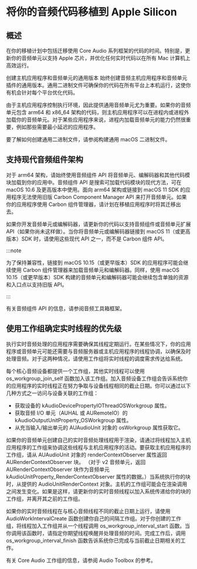 # 将你的音频代码移植到 Apple Silicon

<ToBePolishedAfterTranslation />

<OriginalSource
  title="Porting Your Audio Code to Apple Silicon"
  url="https://developer.apple.com/documentation/apple-silicon/porting-your-audio-code-to-apple-silicon"
  summary="消除在 Apple Silicon Mac 计算机上运行时音频特定代码中的问题"
/>

## 概述

在你的移植计划中包括迁移使用 Core Audio 系列框架的代码的时间。特别是，更新你的音频单元以支持 Apple 芯片，并优化任何实时代码以在所有 Mac 计算机上高效运行。

创建主机应用程序和音频单元的通用版本
始终创建音频主机应用程序和音频单元插件的通用版本。通用二进制文件可确保你的代码在所有平台上本机运行，这使你有机会针对每个平台优化代码。

由于主机应用程序控制执行环境，因此提供通用音频单元尤为重要。如果你的音频单元包含 arm64 和 x86_64 架构的代码，则主机应用程序可以在进程内或进程外加载你的音频单元。对于某些应用程序来说，进程内加载音频单元的能力仍然很重要，例如那些需要最小延迟的应用程序。

要了解如何创建通用二进制文件，请参阅构建通用 macOS 二进制文件。

## 支持现代音频组件架构

对于 arm64 架构，请始终使用音频组件 API 将音频单元、编解码器和其他代码模块加载到你的应用中。音频组件 API 是搜索可加载代码模块的现代方法，可在 macOS 10.6 及更高版本中使用。面向 arm64 架构或链接到 macOS 11 SDK 的应用程序无法使用旧版 Carbon Component Manager API 来打开音频单元。如果你的应用程序使用 Carbon 组件管理器，请计划在移植应用程序时将其迁移出去。

如果你开发音频单元或编解码器，请更新你的代码以支持音频组件或音频单元扩展 API（如果你尚未这样做）。当你将音频单元或编解码器链接到 macOS 11（或更高版本）SDK 时，请使用这些现代 API 之一，而不是 Carbon 组件 API。

:::note

为了保持兼容性，链接到 macOS 10.15（或更早版本）SDK 的应用程序可能会继续使用 Carbon 组件管理器来加载音频单元和编解码器。同样，使用 macOS 10.15（或更早版本）SDK 构建的音频单元和编解码器可能会继续包含单独的资源和入口点以支持旧版 API。

:::

有关音频组件 API 的信息，请参阅音频工具箱框架。

## 使用工作组确定实时线程的优先级

执行实时音频处理的应用程序需要确保其线程定期运行。在某些情况下，你的应用程序或音频单元可能还需要与音频服务器或主机应用程序的线程协调，以确保及时处理音频。对于这两种情况，请使用工作组将实时线程的调度需求传达给系统。

每个核心音频设备都提供一个工作组，其他实时线程可以使用 os_workgroup_join_self 函数加入该工作组。加入音频设备工作组会告诉系统你的应用程序的实时线程正在努力争取与设备线程相同的截止日期。你可以通过以下几种方式之一访问与设备关联的工作组：

- 获取设备的 kAudioDevicePropertyIOThreadOSWorkgroup 属性。
- 获取音频 I/O 单元（AUHAL 或 AURemoteIO）的 kAudioOutputUnitProperty_OSWorkgroup 属性。
- 从充当输入/输出单元的 AUAudioUnit 对象的 osWorkgroup 属性获取它。

如果你的音频单元创建自己的实时音频处理线程用于渲染，请通过将线程加入主机应用程序的工作组来协调这些线程与主机应用程序的活动。要获取主机应用程序的工作组，请从 AUAudioUnit 对象的 renderContextObserver 属性返回 AURenderContextObserver 块。 （对于 v2 音频单元，返回 AURenderContextObserver 块作为音频单元 kAudioUnitProperty_RenderContextObserver 属性的数据。）当系统执行你的块时，从提供的 AudioUnitRenderContext 对象。主机的工作组可能会在渲染调用之间发生变化。如果是这样，请更新你的实时音频线程以加入系统传递给你的块的工作组，并离开其之前的工作组。

如果你的实时音频线程在与核心音频线程不同的截止日期上运行，请使用 AudioWorkIntervalCreate 函数创建你自己的间隔工作组。对于你创建的工作组，将线程加入工作组并从一个线程调用 os_workgroup_interval_start 函数。当你调用该函数时，请指定你期望线程唤醒并处理音频的时间。完成工作后，调用 os_workgroup_interval_finish 函数告诉系统你已完成与当前截止日期相关的工作。

有关 Core Audio 工作组的信息，请参阅 Audio Toolbox 的参考。
